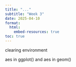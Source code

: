```yaml
---
title: "..."
subtitle: "Week 3"
date: 2025-04-10
format: 
  html:
    embed-resources: true
toc: true
---
```


clearing environment


aes in ggplot() and aes in geom()